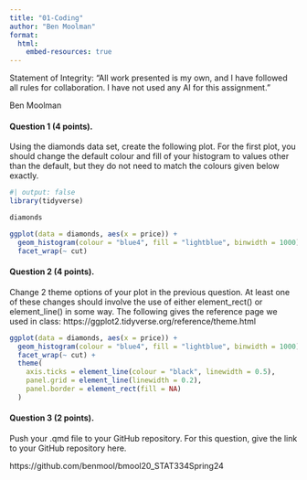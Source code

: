 ```yaml
---
title: "01-Coding"
author: "Ben Moolman"
format:
  html:
    embed-resources: true
---
```


Statement of Integrity: “All work presented is my own, and I have followed all rules for collaboration. I have not used any AI for this assignment.”

Ben Moolman

#### Question 1 (4 points).

Using the diamonds data set, create the following plot. For the first plot, you should change the default colour and fill of your histogram to values other than the default, but they do not need to match the colours given below exactly.

```r
#| output: false
library(tidyverse)
```

```r
diamonds
```

```r
ggplot(data = diamonds, aes(x = price)) +
  geom_histogram(colour = "blue4", fill = "lightblue", binwidth = 1000) +
  facet_wrap(~ cut)
```


#### Question 2 (4 points).

Change 2 theme options of your plot in the previous question. At least one of these changes should involve the use of either element_rect() or element_line() in some way. The following gives the reference page we used in class: https://ggplot2.tidyverse.org/reference/theme.html

```r
ggplot(data = diamonds, aes(x = price)) +
  geom_histogram(colour = "blue4", fill = "lightblue", binwidth = 1000) +
  facet_wrap(~ cut) +
  theme(
    axis.ticks = element_line(colour = "black", linewidth = 0.5),
    panel.grid = element_line(linewidth = 0.2),
    panel.border = element_rect(fill = NA)
  )
```

#### Question 3 (2 points).

Push your .qmd file to your GitHub repository. For this question, give the link to your GitHub repository here.

https://github.com/benmool/bmool20_STAT334Spring24